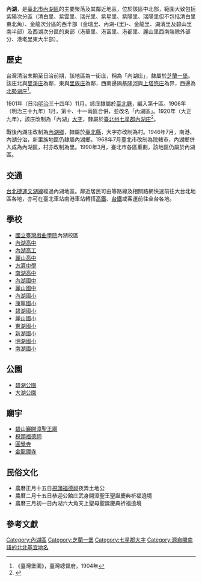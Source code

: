 {{noteTA
|1 = zh-cn:庄; zh-hk:庄; zh-tw:庄;
}}
{{Infobox Hokkien name
| title      = 內湖
| hanji      = 內湖
| poj        = Lāi-ô͘
| hanlo      = 
| tl         = Lāi-ôo
| bp         = 
| hokkienipa = 
| lm  = 
| image      = 內湖郭氏古宅.jpg
| image_size = 240px
| caption    = [[內湖郭氏古宅|內湖郭氏古宅]]
}}
'''內湖'''，是[[臺北市|臺北市]][[內湖區|內湖區]]的主要聚落及其鄰近地區，位於該區中北部，範圍大致包括紫陽次分區（清白里、紫雲里、瑞光里、紫星里、紫陽里、瑞陽里但不包括清白里東北角）、金龍次分區的西半部（金瑞里、內湖-{里}-、金龍里、湖濱里及碧山里南半部）及西湖次分區的東部（港華里、港富里、港都里、麗山里西南端除外部分、港墘里東大半部）。

==歷史==
台灣清治末期至日治前期，該地區為一街庄，稱為「內湖庄」，隸屬於[[芝蘭一堡|芝蘭一堡]]。該庄北與[[雙溪_(臺北市)|雙溪庄]]為鄰，東與[[新里族|里族庄]]為鄰，西南邊隔[[基隆河|基隆河]]與[[上塔悠庄|上塔悠庄]]為界，西邊為[[北勢湖庄|北勢湖庄]]<ref>《臺灣堡圖》，臺灣總督府，1904年</ref>。

1901年（日治[[明治|明治]]三十四年）11月，該庄隸屬於[[臺北廳|臺北廳]]，編入第十區。1906年（明治三十九年）1月，第十、十一兩區合併，並改名「內湖區」。1920年（大正九年），該庄改制為「內湖」[[大字|大字]]，隸屬於[[臺北州|臺北州]][[七星郡|七星郡]][[內湖庄|內湖庄]]<ref name="地圖會說話">{{Cite web |url=http://mapstalk.blogspot.tw/2010/10/1901-2010.html |title=《臺北市沿革 1901-2010》，地圖會說話網站 |accessdate=2016-07-23 |archive-date=2016-08-16 |archive-url=https://web.archive.org/web/20160816203231/http://mapstalk.blogspot.tw/2010/10/1901-2010.html |dead-url=no }}</ref>。

戰後內湖庄改制為[[內湖鄉|內湖鄉]]，隸屬於[[臺北縣|臺北縣]]，大字亦改制為村。1946年7月，南港、內湖分治，新里族地區仍隸屬內湖鄉。1968年7月臺北市改制為院轄市，內湖鄉併入成為內湖區，村亦改制為里。1990年3月，臺北市各區重劃，該地區仍屬於內湖區。

==交通==
[[台北捷運|台北捷運]][[文湖線|文湖線]]經過內湖地區。鄰近居民可由等路線及相關路網快速前往大台北地區各地，亦可在臺北車站南港車站轉搭[[台灣高鐵|高鐵]]、[[台鐵|台鐵]]或客運前往全台各地。

==學校==
*[[國立臺灣戲曲學院|國立臺灣戲曲學院]]內湖校區
*[[內湖高中|內湖高中]]
*[[內湖高工|內湖高工]]
*[[麗山高中|麗山高中]]
*[[方濟中學|方濟中學]]
*[[臺北市立南湖高級中學|南湖高中]]
*[[內湖國中|內湖國中]]
*[[麗山國中|麗山國中]]
*[[內湖國小|內湖國小]]
*[[康寧國小|康寧國小]]
*[[碧湖國小|碧湖國小]]
*[[麗山國小|麗山國小]]
*[[東湖國小|東湖國小]]
*[[新湖國小|新湖國小]]
*[[明湖國小|明湖國小]]
*[[南湖國小|南湖國小]]

==公園==
*[[碧湖公園|碧湖公園]]
*[[大湖公園|大湖公園]]

==廟宇==
*[[碧山巖開漳聖王廟|碧山巖開漳聖王廟]]
*[[梘頭福德祠|梘頭福德祠]]
*[[圓覺寺|圓覺寺]]
*[[金龍禪寺|金龍禪寺]]

==民俗文化==
*農曆正月十五日[[梘頭福德祠|梘頭福德祠]]夜弄土地公
*農曆二月十五日恭迎公舘庄武身開漳聖王聖誕慶典祈福遶境
*農曆三月初一日內湖六大角天上聖母聖誕慶典祈福遶境

==參考文獻==
{{reflist}}

{{七星郡}}
[[Category:內湖區|Category:內湖區]]
[[Category:芝蘭一堡|Category:芝蘭一堡]]
[[Category:七星郡大字|Category:七星郡大字]]
[[Category:源自閩南語的北北基宜地名|Category:源自閩南語的北北基宜地名]]